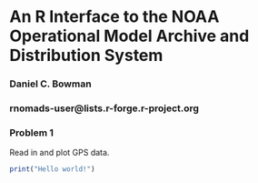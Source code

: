 # An R Interface to the NOAA Operational Model Archive and Distribution System
### Daniel C. Bowman
### rnomads-user@lists.r-forge.r-project.org

### Problem 1
Read in and plot GPS data.

```r
print("Hello world!")
```
